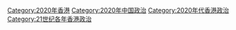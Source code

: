 [[Category:2020年香港|Category:2020年香港]]
[[Category:2020年中国政治|Category:2020年中国政治]]
[[Category:2020年代香港政治|Category:2020年代香港政治]]
[[Category:21世纪各年香港政治|Category:21世纪各年香港政治]]